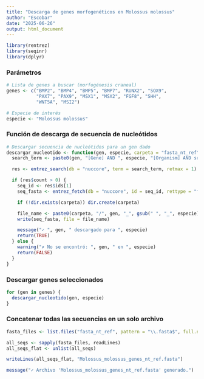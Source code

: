 ```yaml
---
title: "Descarga de genes morfogenéticos en Molossus molossus"
author: "Escobar"
date: "2025-06-26"
output: html_document
---
```


```r
library(rentrez)
library(seqinr)
library(dplyr)
```

### Parámetros
```r
# Lista de genes a buscar (morfogénesis craneal)
genes <- c("BMP2", "BMP4", "BMP5", "BMP7", "RUNX2", "SOX9", 
           "PAX7", "PAX9", "MSX1", "MSX2", "FGF8", "SHH", 
           "WNT5A", "MSI2")

# Especie de interés
especie <- "Molossus molossus"

```

### Función de descarga de secuencia de nucleótidos
```r
# Descargar secuencia de nucleótidos para un gen dado
descargar_nucleotido <- function(gen, especie, carpeta = "fasta_nt_ref") {
  search_term <- paste0(gen, "[Gene] AND ", especie, "[Organism] AND srcdb_refseq[PROP]")

  res <- entrez_search(db = "nuccore", term = search_term, retmax = 1)

  if (res$count > 0) {
    seq_id <- res$ids[1]
    seq_fasta <- entrez_fetch(db = "nuccore", id = seq_id, rettype = "fasta")

    if (!dir.exists(carpeta)) dir.create(carpeta)

    file_name <- paste0(carpeta, "/", gen, "_", gsub(" ", "_", especie), ".fasta")
    write(seq_fasta, file = file_name)

    message("✓ ", gen, " descargado para ", especie)
    return(TRUE)
  } else {
    warning("✗ No se encontró: ", gen, " en ", especie)
    return(FALSE)
  }
}

```

### Descargar genes seleccionados
```r
for (gen in genes) {
  descargar_nucleotido(gen, especie)
}
```

### Concatenar todas las secuencias en un solo archivo
```r
fasta_files <- list.files("fasta_nt_ref", pattern = "\\.fasta$", full.names = TRUE)

all_seqs <- sapply(fasta_files, readLines)
all_seqs_flat <- unlist(all_seqs)

writeLines(all_seqs_flat, "Molossus_molossus_genes_nt_ref.fasta")

message("✓ Archivo 'Molossus_molossus_genes_nt_ref.fasta' generado.")

```

